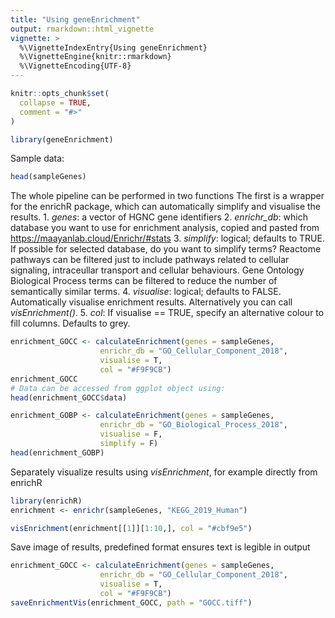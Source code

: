 ```yaml
---
title: "Using geneEnrichment"
output: rmarkdown::html_vignette
vignette: >
  %\VignetteIndexEntry{Using geneEnrichment}
  %\VignetteEngine{knitr::rmarkdown}
  %\VignetteEncoding{UTF-8}
---
```


```r
knitr::opts_chunk$set(
  collapse = TRUE,
  comment = "#>"
)
```

```r
library(geneEnrichment)
```

Sample data:
```r
head(sampleGenes)
```

The whole pipeline can be performed in two functions
The first is a wrapper for the enrichR package, which can automatically simplify and visualise the results.
1. *genes*: a vector of HGNC gene identifiers
2. *enrichr_db*: which database you want to use for enrichment analysis, copied and pasted from <https://maayanlab.cloud/Enrichr/#stats>
3. *simplify*: logical; defaults to TRUE. If possible for selected database, do you want to simplify terms? Reactome pathways can be filtered just to include pathways related to cellular signaling, intraceullar transport and cellular behaviours. Gene Ontology Biological Process terms can be filtered to reduce the number of semantically similar terms.
4. *visualise*: logical; defaults to FALSE. Automatically visualise enrichment results. Alternatively you can call *visEnrichment()*.
5. *col*: If visualise == TRUE, specify an alternative colour to fill columns. Defaults to grey.
```r
enrichment_GOCC <- calculateEnrichment(genes = sampleGenes,
                    enrichr_db = "GO_Cellular_Component_2018",
                    visualise = T,
                    col = "#F9F9CB")
enrichment_GOCC
# Data can be accessed from ggplot object using:
head(enrichment_GOCC$data)
```
```r
enrichment_GOBP <- calculateEnrichment(genes = sampleGenes,
                    enrichr_db = "GO_Biological_Process_2018",
                    visualise = F,
                    simplify = F)
head(enrichment_GOBP)
```

Separately visualize results using *visEnrichment*, for example directly from enrichR
```r
library(enrichR)
enrichment <- enrichr(sampleGenes, "KEGG_2019_Human")

visEnrichment(enrichment[[1]][1:10,], col = "#cbf9e5")

```


Save image of results, predefined format ensures text is legible in output
```r
enrichment_GOCC <- calculateEnrichment(genes = sampleGenes,
                    enrichr_db = "GO_Cellular_Component_2018",
                    visualise = T,
                    col = "#F9F9CB")
saveEnrichmentVis(enrichment_GOCC, path = "GOCC.tiff")
```

